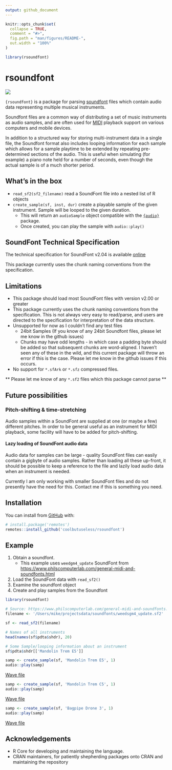 ```yaml
---
output: github_document
---
```


<!-- README.md is generated from README.Rmd. Please edit that file -->

```r
knitr::opts_chunk$set(
  collapse = TRUE,
  comment = "#>",
  fig.path = "man/figures/README-",
  out.width = "100%"
)

library(rsoundfont)
```

# rsoundfont

<!-- badges: start -->
![](https://img.shields.io/badge/cool-useless-green.svg)
<!-- badges: end -->

`{rsoundfont}` is a package for parsing [soundfont](https://en.wikipedia.org/wiki/SoundFont) files which contain audio data representing multiple musical instruments.

Soundfont files are a common way of distributing a set of music instruments as audio samples, and 
are often used for [MIDI](https://en.wikipedia.org/wiki/MIDI) playback support on various computers and mobile devices.

In addition to a structured way for storing multi-instrument data in a single file,
the Soundfont format also includes looping information for each sample which allows
for a sample playtime to be extended by repeating pre-determined sections of the audio.  This 
is useful when simulating (for example) a piano note held for a number of seconds, even though
the actual sample is of a much shorter period.

## What's in the box

* `read_sf2(sf2_filename)` read a SoundFont file into a nested list of R objects
* `create_sample(sf, inst, dur)` create a playable sample of the given instrument.
  Sample will be looped to the given duration. 
    * This will return an `audioSample` object compatible with the
    [`{audio}`](https://cran.r-project.org/package=audio) package.
    * Once created, you can play the sample with `audio::play()`

## SoundFont Technical Specification

The technical specification for SoundFont v2.04 is available
[online](https://www.synthfont.com/sfspec24.pdf)

This package currently uses the chunk naming conventions from the specification.

## Limitations


* This package should load most SoundFont files with version v2.00 or greater
* This package currently uses the chunk naming conventions from the specification.
  This is not always very easy to read/parse, and users are directed to the 
  specification for interpretation of the data structure.
* Unsupported for now as I couldn't find any test files
    * 24bit Samples (If you know of any 24bit Soundfont files, please let me 
      know in the github issues)
    * Chunks may have odd lengths - in which case a padding byte should be 
      added so that subsequent chunks are word-aligned.   I haven't seen
      any of these in the wild, and this current package will throw an
      error if this is the case.   Please let me know in the github issues
      if this occurs.
* No support for `*.sfArk` or `*.sfz` compressed files.      
      
** Please let me know of any `*.sf2` files which this package cannot parse **


## Future possibilities

### Pitch-shifting & time-stretching

Audio samples within a SoundFont are supplied at one (or maybe a few) different
pitches.  In order to be general useful as an instrument for MIDI playback,
some facility will have to be added for pitch-shifting.

#### Lazy loading of SoundFont audio data

Audio data for samples can be large - quality SoundFont files can easily contain
a gigbyte of audio samples.  Rather than loading all these up-front, it
should be possible to keep a reference to the file and lazily load audio data
when an instrument is needed.

Currently I am only working with smaller SoundFont files and do not presently 
have the need for this.  Contact me if this is something you need.


## Installation

You can install from [GitHub](https://github.com/coolbutuseless/rsoundfont) with:

``` r
# install.package('remotes')
remotes::install_github('coolbutuseless/rsoundfont')
```

## Example

1. Obtain a soundfont.
    * This example uses `weedgm4_update` SoundFont from [https://www.philscomputerlab.com/general-midi-and-soundfonts.html](https://www.philscomputerlab.com/general-midi-and-soundfonts.html)
2. Load the SoundFont data with `read_sf2()`
3. Examine the soundfont object
4. Create and play samples from the Soundfont

```r
library(rsoundfont)

# Source: https://www.philscomputerlab.com/general-midi-and-soundfonts.html
filename <- '/Users/mike/projectsdata/soundfonts/weedsgm4_update.sf2'

sf <- read_sf2(filename)

# Names of all instruments
head(names(sf$pdta$shdr), 20)

# Some Sample/looping information about an instrument
sf$pdta$shdr[['Mandolin Trem E5']]
```


```r
samp <- create_sample(sf, 'Mandolin Trem E5', 1)
audio::play(samp)
```

<a href="https://raw.githubusercontent.com/coolbutuseless/rsoundfont/main/man/samples/01.wav"> Wave file </a>

```r
samp <- create_sample(sf, 'Mandolin Trem C5', 1)
audio::play(samp)
```

<a href="https://raw.githubusercontent.com/coolbutuseless/rsoundfont/main/man/samples/02.wav"> Wave file </a>


```r
samp <- create_sample(sf, 'Bagpipe Drone 3', 1)
audio::play(samp)
```


<a href="https://raw.githubusercontent.com/coolbutuseless/rsoundfont/main/man/samples/03.wav"> Wave file </a>


## Acknowledgements

* R Core for developing and maintaining the language.
* CRAN maintainers, for patiently shepherding packages onto CRAN and maintaining
  the repository
